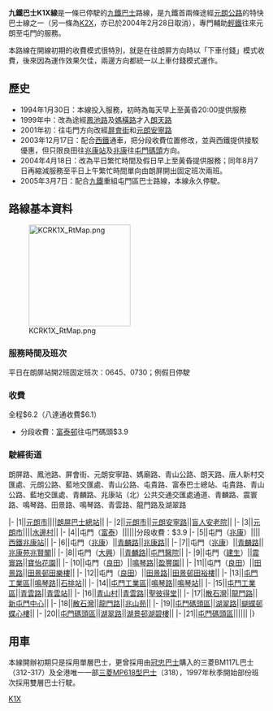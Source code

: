 {{Infobox Bus Route
| image=
| number=九鐵巴士K1X線 
| operator=[[九鐵巴士|九鐵巴士]] 
| garage = 
| length =
| time =40分鐘
| start = [[朗屏邨巴士總站|朗屏邨]]
| via = [[兆康站_(西鐵綫)|兆康站]]<br>[[良景邨|良景邨]]<br>[[山景邨|山景邨]]<br>[[龍門路|龍門路]]
| end = [[屯門碼頭公共運輸交匯處|屯門碼頭]]
| level =0645、0730
| frequency =固定班次2班
| Other_route = 無
| vehicle = [[富豪B10M|富豪B10M]]
| Fare = $6.2（八達通收費$6.1）
| Section_Fare1=[[富泰邨|富泰邨]]往屯門碼頭$3.9
| compete = [[西鐵|西鐵]]↔[[香港輕鐵|輕鐵]]
| bgcolor = BLUE
| fontcolor = yellow
}}
'''九鐵巴士K1X線'''是一條已停駛的[[九鐵巴士|九鐵巴士]]路線，是九鐵首兩條途經[[元朗公路|元朗公路]]的特快巴士線之一（另一條為[[九鐵巴士K2X線|K2X]]，亦已於2004年2月28日取消），專門輔助[[香港輕鐵|輕鐵]]往來元朗至屯門的服務。

本路線在開線初期的收費模式很特別，就是在往朗屏方向時以「下車付錢」模式收費，後來因為運作效果欠佳，兩邊方向都統一以上車付錢模式運作。

==歷史==
*1994年1月30日：本線投入服務，初時為每天早上至黃昏20:00提供服務
*1999年中：改為途經[[鳳池路|鳳池路]]及[[媽橫路|媽橫路]]才入[[朗天路|朗天路]]
*2001年初：往屯門方向改經[[屏會街|屏會街]]和[[元朗安寧路|元朗安寧路]]
*2003年12月17日：配合[[西鐵|西鐵]]通車，把分段收費位置修改，並與西鐵提供接駁優惠，但只限良田往[[兆康站_(輕鐵)|兆康站]]及[[兆康站_(輕鐵)|兆康]]往[[屯門碼頭|屯門碼頭]]方向。
*2004年4月18日：改為平日繁忙時間及假日早上至黃昏提供服務；同年8月7日再縮減服務至平日上午繁忙時間單向由朗屏開出固定班次兩班。
*2005年3月7日：配合[[九鐵|九鐵]]重組屯門區巴士路線，本線永久停駛。

==路線基本資料==
[[File:KCRK1X_RtMap.png|200px]]
===服務時間及班次===
平日在朗屏站開2班固定班次：0645、0730；例假日停駛

===收費===
全程$6.2（八達通收費$6.1）
*分段收費：[[富泰邨|富泰邨]]往屯門碼頭$3.9

===駛經街道===
朗屏路、鳳池路、屏會街、元朗安寧路、媽廟路、青山公路、朗天路、唐人新村交匯處、元朗公路、藍地交匯處、青山公路、屯貴路、富泰巴士總站、屯貴路、青山公路、藍地交匯處、青麟路、兆康站（北）公共交通交匯處通道、青麟路、震寰路、鳴琴路、田景路、鳴琴路、青雲路、龍門路及湖翠路

{{RoutemapH
| type = 1
| title-bgcolor = #CCCCCC
| title-namecolor = black
| routedata = 九鐵巴士K1X線（{{bt|朗屏邨}}→{{pti|屯門碼頭}}）
| list-bgcolor = black
| list-namecolor = white
}}
|-
|1||[[元朗市中心|元朗市]]||||[[朗屏邨巴士總站|朗屏巴士總站]]||
|-
|2||[[元朗市中心|元朗市]]||[[元朗安寧路|元朗安寧路]]||[[元朗盲人安老院|盲人安老院]]||
|-
|3||[[元朗市中心|元朗市]]||{{CPR|屏山}}||[[水邊村|水邊村]]||
{{Routemapbreak|colspan=5|[[朗天路|朗天路]]、{{SR|9}}[[元朗公路|元朗公路]]}}
|-
|4||屯門（[[富泰|富泰]]）||||{{pti|富泰}}||分段收費：$3.9
|-
|5||屯門（[[兆康苑|兆康]]）||||[[兆康站（北）公共運輸交匯處|西鐵兆康站]]||
|-
|6||屯門（[[兆康苑|兆康]]）||[[青麟路|青麟路]]||[[兆康路|兆康路]]||
|-
|7||屯門（[[兆康苑|兆康]]）||[[青麟路|青麟路]]||[[兆康苑|兆康苑兆賢閣]]||
|-
|8||屯門（[[大興|大興]]）||[[青麟路|青麟路]]||[[屯門醫院|屯門醫院]]||
|-
|9||屯門（[[建生|建生]]）||[[震寰路|震寰路]]||[[寶怡花園|寶怡花園]]||
|-
|10||屯門（[[良田|良田]]）||[[鳴琴路|鳴琴路]]||[[盈豐園|盈豐園]]||
|-
|11||屯門（[[良田|良田]]）||[[田景路|田景路]]||[[田景邨|田景邨田樂樓]]||
|-
|12||屯門（[[良田|良田]]）||[[田景路|田景路]]||[[田景邨|田景邨田裕樓]]||
|-
|13||[[屯門工業區|屯門工業區]]||[[鳴琴路|鳴琴路]]||[[石排站|石排站]]||
|-
|14||[[屯門工業區|屯門工業區]]||[[鳴琴路|鳴琴路]]||[[鳴琴站|鳴琴站]]||
|-
|15||[[屯門工業區|屯門工業區]]||[[青雲路_(香港)|青雲路]]||[[青雲站|青雲站]]||
|-
|16||[[青山村|青山村]]||[[青雲路_(香港)|青雲路]]||[[聖公會青山聖彼得堂|聖彼得堂]]||
|-
|17||[[散石灣|散石灣]]||[[龍門路|龍門路]]||[[新屯門中心|新屯門中心]]||
|-
|18||[[散石灣|散石灣]]||[[龍門路|龍門路]]||[[兆山苑|兆山苑]]||
|-
|19||[[屯門碼頭區|屯門碼頭區]]||[[湖翠路|湖翠路]]||[[蝴蝶邨|蝴蝶邨蝶心樓]]||
|-
|20||[[屯門碼頭區|屯門碼頭區]]||[[湖翠路|湖翠路]]||[[湖景邨|湖景邨湖碧樓]]||
|-
|21||[[屯門碼頭區|屯門碼頭區]]||||{{pti|屯門碼頭}}||
|}

==用車==
本線開辦初期只是採用單層巴士，更曾採用由[[冠忠巴士|冠忠巴士]]購入的三菱BM117L巴士（312-317）及全港唯一一部[[三菱Aero_Star|三菱MP618型巴士]]（318），1997年秋季開始部份班次採用雙層巴士行駛。

[[Category:已取消九鐵巴士路線|K1X]]